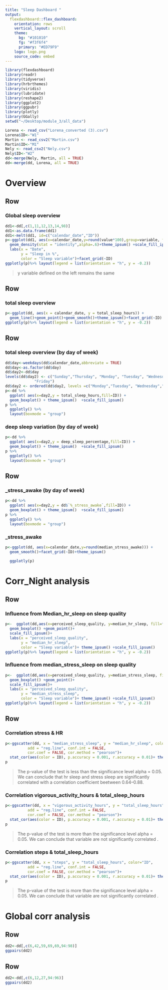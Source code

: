 ```yaml
---
title: "Sleep Dashboard "
output: 
  flexdashboard::flex_dashboard:
    orientation: rows
    vertical_layout: scroll
    theme: 
      bg: "#101010"
      fg: "#f3f6f4" 
      primary: "#ED79F9"
    logo: logo.png
    source_code: embed
---
```


```r
library(flexdashboard)
library(readr)
library(tidyverse)
library(hrbrthemes)
library(viridis)
library(lubridate)
library(reshape2)
library(ggplot2)
library(ggpubr)
library(plotly)
library(GGally)
setwd("~/Desktop/module_3/all_data")

Lorena <- read_csv("Lorena_converted (3).csv")
Lorena$ID<-"W1"
Martin <- read_csv2("Martin.csv")
Martin$ID<-"M1"
Nely <- read_csv2("Nely.csv")
Nely$ID<-"W2"
dd<-merge(Nely, Martin, all = TRUE)
dd<-merge(dd, Lorena, all = TRUE)

```

Overview
=======================================================================

Row
-----------------------------------------------------------------------

###  Global sleep overview

```r
dd1<-dd[,c(1,11,12,13,14,98)]
dd1<-as.data.frame(dd1)
dd1<-melt(dd1, id=c("calendar_date","ID"))
p<-ggplot(dd1, aes(x=calendar_date,y=round(value*100),group=variable, fill=variable)) +
  geom_density(stat = "identity",alpha=.6)+theme_ipsum() +scale_fill_ipsum()+
  labs(x = "Date",
       y = "Sleep in %",
       color = "Sleep variable")+facet_grid(~ID)
ggplotly(p)%>% layout(legend = list(orientation = "h", y = -0.2))
```
>y variable defined on the left remains the same

Row
-----------------------------------------------------------------------

### total sleep overview

```r
p<-ggplot(dd, aes(x = calendar_date, y = total_sleep_hours)) +
  geom_line()+geom_point()+geom_smooth()+theme_ipsum()+facet_grid(~ID)
ggplotly(p)%>% layout(legend = list(orientation = "h", y = -0.2))
```


Row
-----------------------------------------------------------------------

### total sleep overview (by day of week)

```r
dd$day<-weekdays(dd$calendar_date,abbreviate = TRUE)  
dd$day<-as.factor(dd$day)
dd$day2<-dd$day
levels(dd$day2) <- c("Sunday","Thursday", "Monday", "Tuesday", "Wednesday", "Saturday", 
             "Friday")
dd$day2 <- ordered(dd$day2, levels =c("Monday","Tuesday", "Wednesday","Thursday", "Friday",  "Saturday", "Sunday"))
p<-dd %>%
  ggplot( aes(x=day2,y = total_sleep_hours,fill=ID)) +
  geom_boxplot() + theme_ipsum()  +scale_fill_ipsum()
p %>%
  ggplotly() %>%
  layout(boxmode = "group")
```

###  deep sleep variation  (by day of week)

```r
p<-dd %>%
  ggplot( aes(x=day2,y = deep_sleep_percentage,fill=ID)) +
  geom_boxplot() + theme_ipsum()  +scale_fill_ipsum()
p %>%
  ggplotly() %>%
  layout(boxmode = "group")

```


Row
-----------------------------------------------------------------------


###  _stress_awake  (by day of week)

```r
p<-dd %>%
  ggplot( aes(x=day2,y = dd$`%_stress_awake`,fill=ID)) +
  geom_boxplot() + theme_ipsum()  +scale_fill_ipsum()
p %>%
  ggplotly() %>%
  layout(boxmode = "group")

```

###  _stress_awake  

```r
p<-ggplot(dd, aes(x=calendar_date,y=round(median_stress_awake))) +
  geom_smooth()+facet_grid(~ID)+theme_ipsum()

  ggplotly(p) 

```


Corr_Night analysis 
=======================================================================

Row 
-----------------------------------------------------------------------

### **Influence from Median_hr_sleep on sleep quality**

```r

p<-  ggplot(dd,aes(x=perceived_sleep_quality, y=median_hr_sleep, fill=factor(perceived_sleep_quality))) +
  geom_boxplot() +geom_point()+
  scale_fill_ipsum()+
  labs(x = "perceived_sleep_quality",
       y = "median_hr_sleep",
       color = "Sleep variable")+ theme_ipsum() +scale_fill_ipsum()
ggplotly(p)%>% layout(legend = list(orientation = "h", y = -0.2))

```

### **Influence from median_stress_sleep on sleep quality**

```r

p<-  ggplot(dd,aes(x=perceived_sleep_quality, y=median_stress_sleep, fill=factor(perceived_sleep_quality))) +
  geom_boxplot() +geom_point()+
  scale_fill_ipsum()+
  labs(x = "perceived_sleep_quality",
       y = "median_stress_sleep",
       color = "Sleep variable")+ theme_ipsum() +scale_fill_ipsum()
ggplotly(p)%>% layout(legend = list(orientation = "h", y = -0.2))

```



Row 
-----------------------------------------------------------------------


### **Correlation  stress & HR**

```r

p<-ggscatter(dd, x = "median_stress_sleep", y = "median_hr_sleep", color="ID",
          add = "reg.line", conf.int = FALSE, 
          cor.coef = FALSE, cor.method = "pearson")+
  stat_cor(aes(color = ID), p.accuracy = 0.001, r.accuracy = 0.01)+ theme_ipsum()+scale_fill_ipsum()
p
```

> The p-value of the test is less than the significance level alpha = 0.05. We can conclude that hr sleep and stress sleep are significantly correlated with a correlation coefficient beetween 0.64--0.88.

### **Correlation vigorous_activity_hours & total_sleep_hours**

```r

p<-ggscatter(dd, x = "vigorous_activity_hours", y = "total_sleep_hours", color="ID",
          add = "reg.line", conf.int = FALSE, 
          cor.coef = FALSE, cor.method = "pearson")+
  stat_cor(aes(color = ID), p.accuracy = 0.001, r.accuracy = 0.01)+ theme_ipsum()+scale_fill_ipsum()
p
```

>The p-value of the test is more than the significance level alpha = 0.05. We can conclude that variable are not significantly correlated .

### **Correlation steps & total_sleep_hours**

```r

p<-ggscatter(dd, x = "steps", y = "total_sleep_hours", color="ID",
          add = "reg.line", conf.int = FALSE, 
          cor.coef = FALSE, cor.method = "pearson")+
  stat_cor(aes(color = ID), p.accuracy = 0.001, r.accuracy = 0.01)+ theme_ipsum()+scale_fill_ipsum()
p
```

>The p-value of the test is more than the significance level alpha = 0.05. We can conclude that variable are not significantly correlated .




Global corr analysis 
=======================================================================


Row {}
-----------------------------------------------------------------------

```r
dd2<-dd[,c(6,42,59,69,69,94:98)]
ggpairs(dd2)
```

Row {}
-----------------------------------------------------------------------

```r
dd2<-dd[,c(6,12,27,94:96)]
ggpairs(dd2)
```
